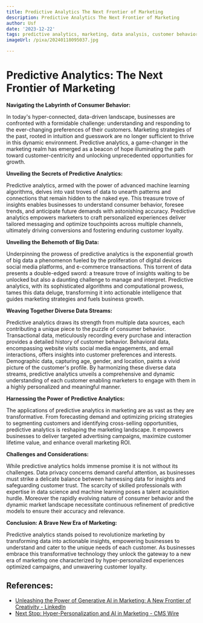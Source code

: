```yaml
---
title: Predictive Analytics The Next Frontier of Marketing
description: Predictive Analytics The Next Frontier of Marketing
author: Usf
date: '2023-12-22'
tags: predictive analytics, marketing, data analysis, customer behavior, future trends
imageUrl: /pixa/20240118095037.jpg

---
```

# Predictive Analytics:  The Next Frontier of Marketing

**Navigating  the Labyrinth  of Consumer Behavior:**

In today's  hyper-connected,  data-driven landscape, businesses are confronted with a formidable challenge: understanding and responding to the ever-changing preferences of  their customers. Marketing strategies of the past, rooted in intuition and guesswork are no  longer sufficient to  thrive in this dynamic environment. Predictive analytics, a game-changer  in the marketing realm has emerged as a beacon of hope illuminating  the  path toward customer-centricity and unlocking unprecedented opportunities for growth.

**Unveiling the Secrets of Predictive Analytics:**

Predictive analytics, armed with the power of advanced machine learning algorithms,  delves into vast troves of data to unearth patterns and connections that remain hidden to the naked eye. This treasure trove of insights enables businesses to understand consumer behavior, foresee trends, and anticipate  future demands with astonishing accuracy. Predictive analytics  empowers  marketers to craft personalized  experiences deliver tailored messaging and optimize  touchpoints across multiple channels, ultimately driving conversions and fostering enduring customer loyalty.

**Unveiling the Behemoth of Big  Data:**

Underpinning the prowess of  predictive analytics is the exponential growth of big data a phenomenon fueled by the proliferation of digital devices social media platforms, and e-commerce transactions. This torrent of data presents a double-edged sword: a treasure trove of  insights waiting to be unlocked but also a daunting challenge to  manage and interpret. Predictive analytics, with its sophisticated algorithms and computational prowess, tames this  data deluge, transforming it into actionable intelligence that guides marketing strategies and fuels business growth.

**Weaving  Together Diverse Data  Streams:**

Predictive analytics draws its strength from multiple data sources, each  contributing a unique piece to the puzzle of consumer behavior. Transactional data, meticulously recording every purchase and interaction provides a detailed history  of customer  behavior. Behavioral  data, encompassing website visits social media engagements, and email interactions, offers  insights into customer preferences and interests. Demographic data, capturing age, gender, and location, paints a vivid picture  of the customer's profile. By harmonizing these diverse data streams, predictive analytics  unveils a comprehensive and dynamic understanding of each customer enabling marketers to engage with them  in  a highly personalized and meaningful manner.

**Harnessing the Power of Predictive Analytics:**

The applications of predictive analytics in marketing are as vast as they are transformative. From forecasting demand and optimizing pricing strategies to segmenting customers and identifying cross-selling opportunities,  predictive analytics is  reshaping the marketing landscape. It empowers businesses to deliver targeted advertising campaigns, maximize customer  lifetime value,  and enhance overall marketing ROI.

**Challenges and Considerations:**

While predictive  analytics holds immense promise it is not without its challenges. Data  privacy concerns demand careful attention, as businesses must strike a delicate balance between harnessing data for insights and  safeguarding customer trust. The  scarcity of  skilled professionals with expertise in data science and machine learning poses a talent acquisition hurdle. Moreover the rapidly evolving nature of consumer behavior and the dynamic market landscape necessitate continuous refinement of predictive models to  ensure their accuracy  and relevance.

**Conclusion: A Brave New Era of Marketing:**

Predictive analytics stands poised to revolutionize marketing by transforming  data into  actionable insights, empowering businesses to understand and cater to the unique needs of each  customer. As  businesses embrace this  transformative technology they  unlock the  gateway to a new  era of marketing one characterized by hyper-personalized experiences optimized campaigns,  and unwavering customer loyalty.

## References:
- [Unleashing the Power of Generative AI in Marketing: A New Frontier of Creativity - LinkedIn](https://www.linkedin.com/pulse/unleashing-power-generative-ai-marketing-new-frontier-mark-muthama-1e)
- [Next Stop: Hyper-Personalization and AI in Marketing - CMS Wire](https://www.cmswire.com/digital-marketing/ai-in-marketing-more-personalization-in-the-next-decade/)
